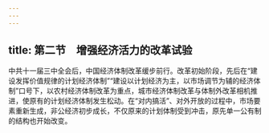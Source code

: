 ```yaml
---
---
---
```

title: 第二节　增强经济活力的改革试验
---




中共十一届三中全会后，中国经济体制改革缓步前行。改革初始阶段，先后在“建设发挥价值规律的计划经济体制”“建设以计划经济为主，以市场调节为辅的经济体制”口号下，以农村经济体制改革为重点，城市经济体制改革与体制外改革相机推进，使原有的计划经济体制发生松动。在“对内搞活”、对外开放的过程中，市场要素重新生成，非公经济初步成长，不仅原来的计划体制受到冲击，原先单一公有制的结构也开始改变。